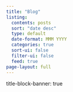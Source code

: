 ```yaml
---
title: "Blog"
listing:
  contents: posts
  sort: "date desc"
  type: default
  date-format: MMM YYYY
  categories: true
  sort-ui: false
  filter-ui: false
  feed: true
page-layout: full
---
```


title-block-banner: true


